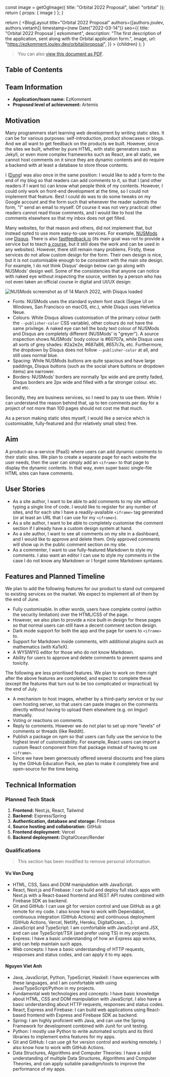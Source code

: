 


  const image = getOgImage({ title: "Orbital 2022 Proposal", label: "orbital" });
  return { props: { image } };
}

  return (
    <BlogLayout
      title="Orbital 2022 Proposal"
      authors={[authors.joulev, authors.vietanh]}
      timestamp={new Date("2022-03-14")}
      seo={{
        title: "Orbital 2022 Proposal | ezkomment",
        description:
          "The first description of the application, sent along with the Orbital application form.",
        image,
        url: "https://ezkomment.joulev.dev/orbital/proposal",
      }}
    >
      {children}
    </BlogLayout>
  );
}

> You can also [view this document as PDF](proposal.pdf).

## Table of Contents

## Team Information

- **Application/team name:** EzKomment
- **Proposed level of achievement:** Artemis

## Motivation

Many programmers start learning web development by writing static sites. It can be for various purposes: self-introduction, product showcases or blogs. And we all want to get feedback on the products we built. However, since the sites we built, whether by pure HTML, with static generators such as Jekyll, or even more complex frameworks such as React, are all static, we cannot host comments on it since they are dynamic contents and do require a backend with at least a database to store those contents.

I ([Dung](https://github.com/joulev)) was also once in the same position: I would like to add a form to the end of my blog so that readers can add comments to it, so that I (and other readers if I want to) can know what people think of my contents. However, I could only work on front-end development at the time, so I could not implement that feature. Best I could do was to do some tweaks on my Google account and the form such that whenever the reader submits the form, "I" send an email to myself. Of course it was not very practical: other readers cannot read those comments, and I would like to host the comments elsewhere so that my inbox does not get filled.

Many websites, for that reason and others, did not implement that, but instead opted to use more easy-to-use services. For example, [NUSMods](https://nusmods.com) use [Disqus](http://disqus.com). There is also [fastfeedback.io](https://fastfeedback.io) (its main goal was not to provide a service but to teach [a course](https://react2025.com), but it still does the work and can be used in any websites). However, there still remain many problems. Firstly, these services do not allow custom design for the form. Their own design is nice, but it is not customisable enough to be consistent with the main site design. For example, I do not think Disqus' design below can go along with NUSMods' design well. Some of the consistencies that anyone can notice with naked eye without inspecting the source, written by a person who has not even taken an official course in digital and UI/UX design:

![NUSMods screenshot as of 14 March 2022, with Disqus loaded](/images/markdown/orbital-proposal-nusmods.png)

- Fonts: NUSMods uses the standard system font stack (Segoe UI on Windows, San Francisco on macOS, etc.), while Disqus uses Helvetica Neue.
- Colours: While Disqus allows customisation of the primary colour (with the `--publisher-color` CSS variable), other colours do not have the same privilege. A naked eye can tell the body text colour of NUSMods and Disqus are completely different (NUSMods' is "greyer"). A source inspection shows NUSMods' body colour is #60707a, while Disqus uses all sorts of grey shades: #2a2e2e, #687a86, #657c7a, etc. Furthermore, the dropdown by Disqus does not follow `--publisher-color` at all, and still uses normal blue.
- Spacing: While NUSMods buttons are quite spacious and have large paddings, Disqus buttons (such as the social share buttons or dropdown items) are narrower.
- Borders: NUSMods' borders are normally 1px wide and are pretty faded, Disqus borders are 2px wide and filled with a far stronger colour.
  etc. and etc.

Secondly, they are business services, so I need to pay to use them. While I can understand the reason behind that, up to ten comments per day for a project of not more than 100 pages should not cost me that much.

As a person making static sites myself, I would like a service which is customisable, fully-featured and (for relatively small sites) free.

## Aim

A product-as-a-service (PaaS) where users can add dynamic comments to their static sites. We plan to create a separate page for each website the user needs, then the user can simply add an `<iframe>` to that page to display the dynamic contents. In that way, even super basic single-file HTML sites can have comments.

## User Stories

- As a site author, I want to be able to add comments to my site without typing a single line of code. I would like to register for any number of sites, and for each site I have a readily-available `<iframe>` tag generated (or at least an URL that I can use for my `<iframe>`).
- As a site author, I want to be able to completely customise the comment section if I already have a custom design system at hand.
- As a site author, I want to see all comments on my site in a dashboard, and I would like to approve and delete them. Only approved comments will show up in the public comment section on my site.
- As a commenter, I want to use fully-featured Markdown to style my comments. I also want an editor I can use to style my comments in the case I do not know any Markdown or I forget some Markdown syntaxes.

## Features and Planned Timeline

We plan to add the following features for our product to stand out compared to existing services on the market. We expect to implement all of them by the end of June.

- Fully customisable. In other words, users have complete control (within the security limitation) over the HTML/CSS of the page.
- However, we also plan to provide a nice built-in design for these pages so that normal users can still have a decent comment section design.
- Dark mode support for both the app and the page for users to `<iframe>` to.
- Support for Markdown inside comments, with additional plugins such as mathematics (with KaTeX).
- A WYSIWYG editor for those who do not know Markdown.
- Ability for users to approve and delete comments to prevent spams and toxicity.

The following are less prioritised features. We plan to work on them right after the above features are completed, and expect to complete these (except the features that turn out to be too complicated or impractical) by the end of July.

- A mechanism to host images, whether by a third-party service or by our own hosting server, so that users can paste images on the comments directly without having to upload them elsewhere (e.g. on Imgur) manually.
- Voting or reactions on comments.
- Reply to comments. However we do not plan to set up more "levels" of comments or threads (like Reddit).
- Publish a package on npm so that users can fully use the service to the highest level of customizability. For example, React users can import a custom React component from that package instead of having to use `<iframe>`.
- Since we have been generously offered several discounts and free plans by the GitHub Education Pack, we plan to make it completely free and open-source for the time being.

## Technical Information

### Planned Tech Stack

1. **Frontend:** Next.js, React, Tailwind
1. **Backend:** Express/Spring
1. **Authentication, database and storage:** Firebase
1. **Source hosting and collaboration:** GitHub
1. **Frontend deployment:** Vercel
1. **Backend deployment:** DigitalOcean/Render

### Qualifications

> This section has been modified to remove personal information.

#### Vu Van Dung

- HTML, CSS, Sass and DOM manipulation with JavaScript.
- React, Next.js and Firebase: I can build and deploy full stack apps with Next.js with a React-based frontend and REST API routes combined with Firebase SDK as backend.
- Git and GitHub: I can use git for version control and use GitHub as a git remote for my code. I also know how to work with Dependabot, continuous integration (GitHub Actions) and continuous deployment (GitHub Actions, Vercel, Netlify, Heroku, DigitalOcean, …).
- JavaScript and TypeScript: I am comfortable with JavaScript and JSX, and can use TypeScript/TSX (and prefer using TS) in my projects.
- Express: I have a basic understanding of how an Express app works, and can help maintain such apps.
- Web concepts: I have a basic understanding of HTTP requests, responses and status codes, and can apply it to my apps.

#### Nguyen Viet Anh

- Java, JavaScript, Python, TypeScript, Haskell: I have experiences with these languages, and I am comfortable with using Java/TypeScript/Python in my projects.
- Fundamental web technologies and concepts: I have basic knowledge about HTML, CSS and DOM manipulation with JavaScript. I also have a basic understanding about HTTP requests, responses and status codes.
- React, Express and Firebase: I can build web applications using React-based frontend with Express and Firebase SDK as backend.
- Spring: I am highly proficient with Java, and can use the Spring Framework for development combined with Junit for unit testing.
- Python: I mostly use Python to write automated scripts and its third libraries to implement extra features for my apps.
- Git and GitHub: I can use git for version control and working remotely. I also know how to work with GitHub Actions.
- Data Structures, Algorithms and Computer Theories: I have a solid understanding of multiple Data Structures, Algorithms and Computer Theories, and can apply suitable paradigm/tools to improve the performance of my apps.
